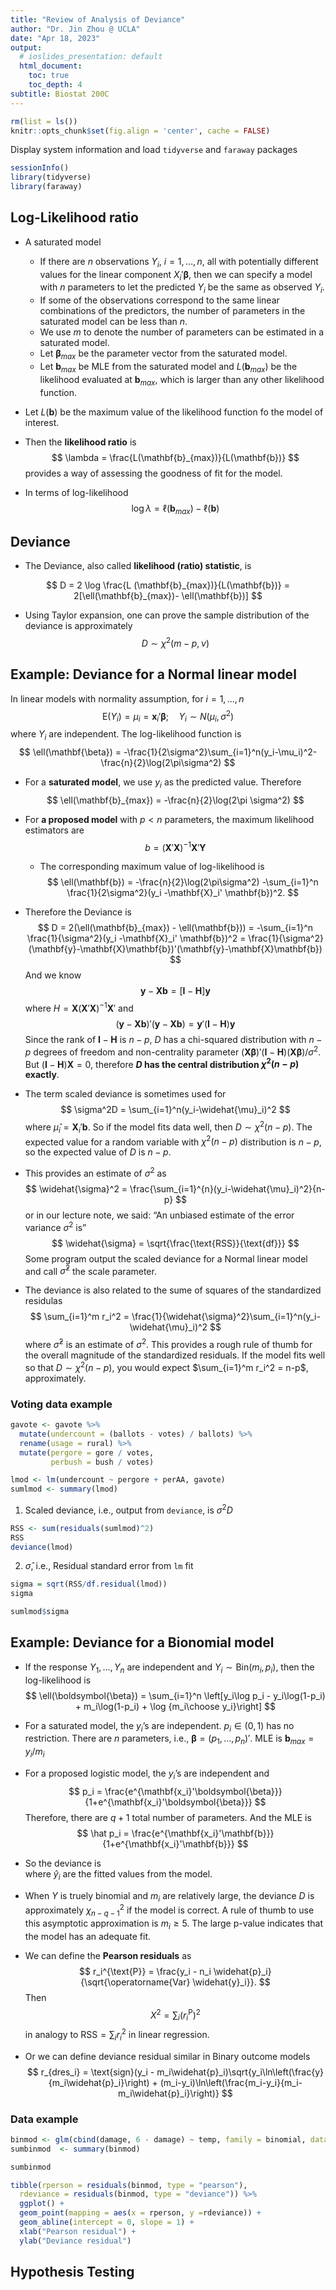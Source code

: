 ```yaml
---
title: "Review of Analysis of Deviance"
author: "Dr. Jin Zhou @ UCLA"
date: "Apr 18, 2023"
output:
  # ioslides_presentation: default
  html_document:
    toc: true
    toc_depth: 4  
subtitle: Biostat 200C
---
```


```r
rm(list = ls())
knitr::opts_chunk$set(fig.align = 'center', cache = FALSE)
```

Display system information and load `tidyverse` and `faraway` packages
```r
sessionInfo()
library(tidyverse)
library(faraway)
```
## Log-Likelihood ratio 
- A saturated model
   + If there are $n$ observations $Y_i$, $i=1,\ldots, n$, all with potentially different values for the linear component $X_i'\boldsymbol{\beta}$, then we can specify a model with $n$ parameters to let the predicted $Y_i$ be the same as observed $Y_i$. 
   + If some of the observations correspond to the same linear combinations of the predictors, the number of parameters in the saturated model can be less than $n$. 
   + We use $m$ to denote the number of parameters can be estimated in a saturated model.
   + Let $\boldsymbol{\beta}_{max}$ be the parameter vector from the saturated model. 
   + Let $\mathbf{b}_{max}$ be MLE from the saturated model and $L(\mathbf{b}_{max})$ be the likelihood evaluated at $\mathbf{b}_{max}$, which is larger than any other likelihood function.
- Let $L(\mathbf{b})$ be the maximum value of the likelihood function fo the model of interest. 
- Then the **likelihood ratio** is 
$$
\lambda = \frac{L(\mathbf{b}_{max})}{L(\mathbf{b})}
$$
        provides a way of assessing the goodness of fit for the model. 

- In terms of log-likelihood
$$
\log \lambda = \ell(\mathbf{b}_{max})- \ell(\mathbf{b})
$$
   

## Deviance
- The Deviance, also called **likelihood (ratio) statistic**, is

$$
D = 2 \log \frac{L (\mathbf{b}_{max})}{L(\mathbf{b})} = 2[\ell(\mathbf{b}_{max})- \ell(\mathbf{b})]
$$

- Using Taylor expansion, one can prove the sample distribution of the deviance is approximately
$$
D\sim \chi^2(m-p, \nu)
$$


## Example: Deviance for a Normal linear model
In linear models with normality assumption, for $i=1,\ldots, n$
$$
\mbox{E}(Y_i) = \mu_i = \mathbf{x}_i'\boldsymbol{\beta}; \quad Y_i \sim N(\mu_i, \sigma^2) 
$$
where $Y_i$ are independent. The log-likelihood function is 
$$
\ell(\mathbf{\beta}) = -\frac{1}{2\sigma^2}\sum_{i=1}^n(y_i-\mu_i)^2-\frac{n}{2}\log(2\pi\sigma^2)
$$

- For a **saturated model**, we use $y_i$ as the predicted value. Therefore
$$
\ell(\mathbf{b}_{max}) = -\frac{n}{2}\log(2\pi \sigma^2)
$$

- For **a proposed model** with $p<n$ parameters, the maximum likelihood estimators are 
$$
b = (\mathbf{X}'\mathbf{X})^{-1}\mathbf{X}'\mathbf{Y}
$$
    + The corresponding maximum value of log-likelihood is 
$$
\ell(\mathbf{b}) = -\frac{n}{2}\log(2\pi\sigma^2)  -\sum_{i=1}^n \frac{1}{2\sigma^2}(y_i -\mathbf{X}_i' \mathbf{b})^2.
$$


- Therefore the Deviance is 
$$
D = 2(\ell(\mathbf{b}_{max}) - \ell(\mathbf{b})) = -\sum_{i=1}^n \frac{1}{\sigma^2}(y_i -\mathbf{X}_i' \mathbf{b})^2 = \frac{1}{\sigma^2} (\mathbf{y}-\mathbf{X}\mathbf{b})'(\mathbf{y}-\mathbf{X}\mathbf{b})
$$
And we know 
$$
\mathbf{y}-\mathbf{X}\mathbf{b} = [\mathbf{I}-\mathbf{H}]\mathbf{y}
$$
where $H = \mathbf{X}(\mathbf{X}'\mathbf{X})^{-1}\mathbf{X}'$ and 
$$
(\mathbf{y}-\mathbf{X}\mathbf{b})'(\mathbf{y}-\mathbf{X}\mathbf{b}) = \mathbf{y}'(\mathbf{I}-\mathbf{H})\mathbf{y}
$$
Since the rank of $\mathbf{I}-\mathbf{H}$ is $n-p$, $D$ has a chi-squared distribution with $n-p$ degrees of freedom and non-centrality parameter $(\mathbf{X}\boldsymbol{\beta})'(\mathbf{I}-\mathbf{H})(\mathbf{X}\boldsymbol{\beta})/\sigma^2$. But $(\mathbf{I}-\mathbf{H})\mathbf{X} = 0$, therefore **$D$ has the central distribution $\chi^2(n-p)$ exactly**. 

- The term scaled deviance is sometimes used for 
$$
\sigma^2D = \sum_{i=1}^n(y_i-\widehat{\mu}_i)^2
$$
where $\widehat{\mu}_i= \mathbf{X}_i' \mathbf{b}$. So if the model fits data well, then $D\sim \chi^2(n-p)$. The expected value for a random variable with $\chi^2(n-p)$ distribution is $n-p$, so the expected value of $D$ is $n-p$. 

- This provides an estimate of $\sigma^2$ as 
$$
\widehat{\sigma}^2 = \frac{\sum_{i=1}^{n}(y_i-\widehat{\mu}_i)^2}{n-p}
$$
or in our lecture note, we said: "An unbiased estimate of the error variance $\sigma^2$ is"
$$
\widehat{\sigma} = \sqrt{\frac{\text{RSS}}{\text{df}}}
$$
Some program output the scaled deviance for a Normal linear model and call $\widehat{\sigma}^2$ the scale parameter.  

- The deviance is also related to the sume of squares of the standardized residulas 
$$
\sum_{i=1}^m r_i^2 = \frac{1}{\widehat{\sigma}^2}\sum_{i=1}^n(y_i-\widehat{\mu}_i)^2
$$
where $\widehat{\sigma}^2$ is an estimate of $\sigma^2$. This provides a rough rule of thumb for the overall magnitude of the standardized residuals. If the model fits well so that $D\sim \chi^2(n-p)$, you would expect $\sum_{i=1}^m r_i^2 = n-p$, approximately. 

### Voting data example 
```r
gavote <- gavote %>%
  mutate(undercount = (ballots - votes) / ballots) %>%
  rename(usage = rural) %>%
  mutate(pergore = gore / votes, 
         perbush = bush / votes)

lmod <- lm(undercount ~ pergore + perAA, gavote)
sumlmod <- summary(lmod)
```

1. Scaled deviance, i.e., output from `deviance`, is $\sigma^2D$
```r
RSS <- sum(residuals(sumlmod)^2)
RSS
deviance(lmod)
```

2. $\widehat{\sigma}$, i.e., Residual standard error from `lm` fit
```r
sigma = sqrt(RSS/df.residual(lmod))
sigma

sumlmod$sigma
```


## Example: Deviance for a Bionomial model
- If the response $Y_1, \ldots, Y_n$ are independent and $Y_i\sim \text{Bin}(m_i, p_i)$, then the log-likelihood is 
$$
\ell(\boldsymbol{\beta}) = \sum_{i=1}^n \left[y_i\log p_i - y_i\log(1-p_i) + m_i\log(1-p_i) + \log {m_i\choose y_i}\right]
$$
- For a saturated model, the $y_i$'s are independent. $p_i\in (0,1)$ has no restriction. There are $n$ parameters, i.e., $\boldsymbol{\beta} = (p_1,\ldots, p_n)'$. MLE is $\mathbf{b}_{max} = y_i/m_i$ 

- For a proposed logistic model, the $y_i$'s are independent and 
$$
p_i = \frac{e^{\mathbf{x_i}'\boldsymbol{\beta}}}{1+e^{\mathbf{x_i}'\boldsymbol{\beta}}}
$$
Therefore, there are $q+1$ total number of parameters. And the MLE is 
$$
\hat p_i = \frac{e^{\mathbf{x_i}'\mathbf{b}}}{1+e^{\mathbf{x_i}'\mathbf{b}}}
$$

- So the deviance is  
\begin{eqnarray*}
  D &=& 2 \sum_i y_i \log(y_i/m_i) + (m_i - y_i) \log(1 - y_i / m_i) \\
  & & - 2 \sum_i y_i \log(\widehat{p}_i) + (m_i - y_i) \log(1 - \widehat{p}_i) \\
  &=& 2 \sum_i y_i \log(y_i / \widehat{y}_i) + (m_i - y_i) \log(m_i - y_i)/(m_i - \widehat{y}_i),
\end{eqnarray*}
where $\widehat{y}_i$ are the fitted values from the model. 

- When $Y$ is truely binomial and $m_i$ are relatively large, the deviance $D$ is approximately $\chi_{n-q-1}^2$ if the model is correct. A rule of thumb to use this asymptotic approximation is $m_i \ge 5$. The large p-value indicates that the model has an adequate fit.

- We can define the **Pearson residuals** as
$$
r_i^{\text{P}} = \frac{y_i - n_i \widehat{p}_i}{\sqrt{\operatorname{Var} \widehat{y}_i}}.
$$
Then
$$
X^2 = \sum_i \left(r_i^{\text{P}} \right)^2
$$
in analogy to $\text{RSS} = \sum_i r_i^2$ in linear regression.

- Or we can define deviance residual similar in Binary outcome models
$$
r_{dres_i} = \text{sign}(y_i - m_i\widehat{p}_i)\sqrt{y_i\ln\left(\frac{y}{m_i\widehat{p}_i}\right) + (m_i-y_i)\ln\left(\frac{m_i-y_i}{m_i-m_i\widehat{p}_i}\right)}
$$

### Data example

```r
binmod <- glm(cbind(damage, 6 - damage) ~ temp, family = binomial, data = orings)
sumbinmod  <- summary(binmod)

sumbinmod
```

```r
tibble(rperson = residuals(binmod, type = "pearson"),
  rdeviance = residuals(binmod, type = "deviance")) %>%
  ggplot() +
  geom_point(mapping = aes(x = rperson, y =rdeviance)) + 
  geom_abline(intercept = 0, slope = 1) + 
  xlab("Pearson residual") + 
  ylab("Deviance residual")
```

## Hypothesis Testing 